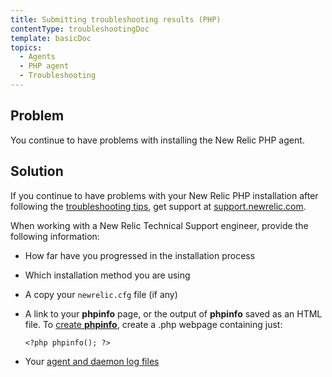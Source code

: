 ```yaml
---
title: Submitting troubleshooting results (PHP)
contentType: troubleshootingDoc
template: basicDoc
topics:
  - Agents
  - PHP agent
  - Troubleshooting
---
```


## Problem

You continue to have problems with installing the New Relic PHP agent.

## Solution

If you continue to have problems with your New Relic PHP installation after following the [troubleshooting tips](/docs/agents/php-agent/troubleshooting), get support at [support.newrelic.com](https://support.newrelic.com "Link opens in a new window").

When working with a New Relic Technical Support engineer, provide the following information:

* How far have you progressed in the installation process
* Which installation method you are using
* A copy your `newrelic.cfg` file (if any)
* A link to your **phpinfo** page, or the output of **phpinfo** saved as an HTML file. To [create **phpinfo**](/docs/php/php-kb-103), create a .php webpage containing just:

  ```
  <?php phpinfo(); ?>
  ```
* Your [agent and daemon log files](/docs/php/php-kb-105)
